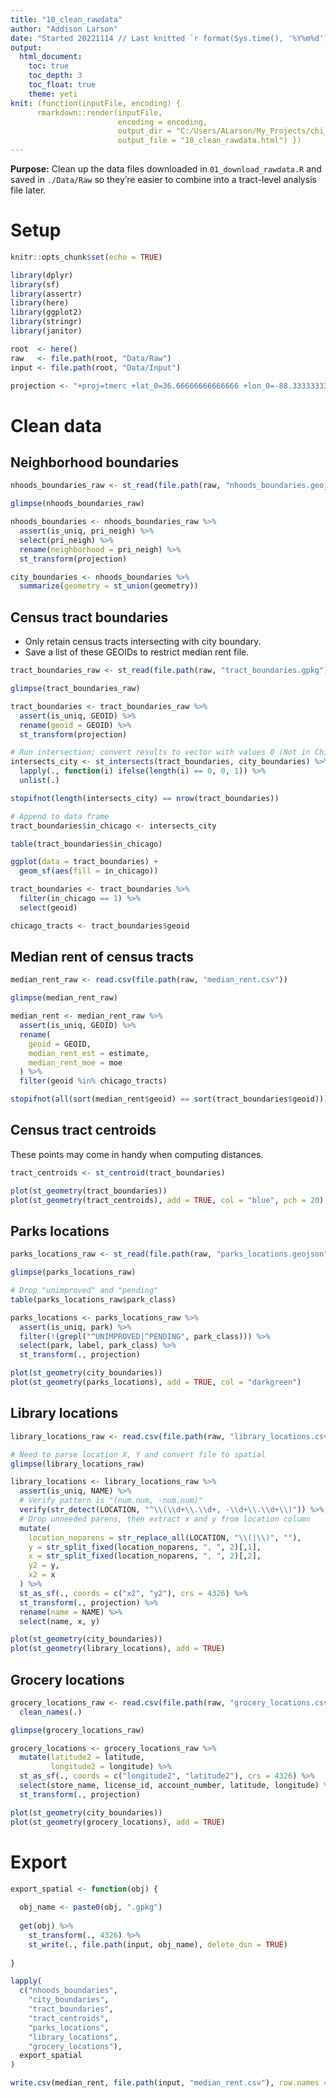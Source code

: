 ```yaml
---
title: "10_clean_rawdata"
author: "Addison Larson"
date: "Started 20221114 // Last knitted `r format(Sys.time(), '%Y%m%d')`"
output:
  html_document:
    toc: true
    toc_depth: 3
    toc_float: true
    theme: yeti
knit: (function(inputFile, encoding) {
      rmarkdown::render(inputFile,
                        encoding = encoding,
                        output_dir = "C:/Users/ALarson/My_Projects/chi_town/Programs",
                        output_file = "10_clean_rawdata.html") })
---
```


**Purpose:** Clean up the data files downloaded in `01_download_rawdata.R` and saved in `./Data/Raw` so they're easier to combine into a tract-level analysis file later. 

# Setup

```r

knitr::opts_chunk$set(echo = TRUE)

library(dplyr)
library(sf)
library(assertr)
library(here)
library(ggplot2)
library(stringr)
library(janitor)

root  <- here()
raw   <- file.path(root, "Data/Raw")
input <- file.path(root, "Data/Input")

projection <- "+proj=tmerc +lat_0=36.66666666666666 +lon_0=-88.33333333333333 +k=0.9999749999999999 +x_0=300000.0000000001 +y_0=0 +ellps=GRS80 +datum=NAD83 +to_meter=0.3048006096012192 +no_defs"

```

# Clean data

## Neighborhood boundaries

```r

nhoods_boundaries_raw <- st_read(file.path(raw, "nhoods_boundaries.geojson"))

glimpse(nhoods_boundaries_raw)

nhoods_boundaries <- nhoods_boundaries_raw %>%
  assert(is_uniq, pri_neigh) %>%
  select(pri_neigh) %>%
  rename(neighborhood = pri_neigh) %>%
  st_transform(projection)

city_boundaries <- nhoods_boundaries %>%
  summarize(geometry = st_union(geometry))

```

## Census tract boundaries

- Only retain census tracts intersecting with city boundary.
- Save a list of these GEOIDs to restrict median rent file.

```r

tract_boundaries_raw <- st_read(file.path(raw, "tract_boundaries.gpkg"))

glimpse(tract_boundaries_raw)

tract_boundaries <- tract_boundaries_raw %>%
  assert(is_uniq, GEOID) %>%
  rename(geoid = GEOID) %>%
  st_transform(projection)

# Run intersection; convert results to vector with values 0 (Not in Chicago); 1 (In Chicago)
intersects_city <- st_intersects(tract_boundaries, city_boundaries) %>%
  lapply(., function(i) ifelse(length(i) == 0, 0, 1)) %>%
  unlist(.)

stopifnot(length(intersects_city) == nrow(tract_boundaries))

# Append to data frame
tract_boundaries$in_chicago <- intersects_city

table(tract_boundaries$in_chicago)

ggplot(data = tract_boundaries) +
  geom_sf(aes(fill = in_chicago))

tract_boundaries <- tract_boundaries %>%
  filter(in_chicago == 1) %>%
  select(geoid)

chicago_tracts <- tract_boundaries$geoid

```

## Median rent of census tracts

```r

median_rent_raw <- read.csv(file.path(raw, "median_rent.csv"))

glimpse(median_rent_raw)

median_rent <- median_rent_raw %>%
  assert(is_uniq, GEOID) %>%
  rename(
    geoid = GEOID,
    median_rent_est = estimate,
    median_rent_moe = moe
  ) %>%
  filter(geoid %in% chicago_tracts)

stopifnot(all(sort(median_rent$geoid) == sort(tract_boundaries$geoid)))

```

## Census tract centroids

These points may come in handy when computing distances.

```r

tract_centroids <- st_centroid(tract_boundaries)

plot(st_geometry(tract_boundaries))
plot(st_geometry(tract_centroids), add = TRUE, col = "blue", pch = 20)

```

## Parks locations

```r

parks_locations_raw <- st_read(file.path(raw, "parks_locations.geojson"))

glimpse(parks_locations_raw)

# Drop "unimproved" and "pending"
table(parks_locations_raw$park_class)

parks_locations <- parks_locations_raw %>%
  assert(is_uniq, park) %>%
  filter(!(grepl("^UNIMPROVED|^PENDING", park_class))) %>%
  select(park, label, park_class) %>%
  st_transform(., projection)

plot(st_geometry(city_boundaries))
plot(st_geometry(parks_locations), add = TRUE, col = "darkgreen")

```

## Library locations

```r

library_locations_raw <- read.csv(file.path(raw, "library_locations.csv"))

# Need to parse location X, Y and convert file to spatial
glimpse(library_locations_raw)

library_locations <- library_locations_raw %>%
  assert(is_uniq, NAME) %>%
  # Verify pattern is "(num.num, -num.num)"
  verify(str_detect(LOCATION, "^\\(\\d+\\.\\d+, -\\d+\\.\\d+\\)")) %>%
  # Drop unneeded parens, then extract x and y from location column
  mutate(
    location_noparens = str_replace_all(LOCATION, "\\(|\\)", ""),
    y = str_split_fixed(location_noparens, ", ", 2)[,1],
    x = str_split_fixed(location_noparens, ", ", 2)[,2],
    y2 = y,
    x2 = x
  ) %>%
  st_as_sf(., coords = c("x2", "y2"), crs = 4326) %>%
  st_transform(., projection) %>%
  rename(name = NAME) %>%
  select(name, x, y)

plot(st_geometry(city_boundaries))
plot(st_geometry(library_locations), add = TRUE)

```

## Grocery locations

```r

grocery_locations_raw <- read.csv(file.path(raw, "grocery_locations.csv")) %>%
  clean_names(.)

glimpse(grocery_locations_raw)

grocery_locations <- grocery_locations_raw %>%
  mutate(latitude2 = latitude,
         longitude2 = longitude) %>%
  st_as_sf(., coords = c("longitude2", "latitude2"), crs = 4326) %>%
  select(store_name, license_id, account_number, latitude, longitude) %>%
  st_transform(., projection)

plot(st_geometry(city_boundaries))
plot(st_geometry(grocery_locations), add = TRUE)

```

# Export

```r

export_spatial <- function(obj) {
  
  obj_name <- paste0(obj, ".gpkg")
  
  get(obj) %>%
    st_transform(., 4326) %>%
    st_write(., file.path(input, obj_name), delete_dsn = TRUE)
  
}

lapply(
  c("nhoods_boundaries",
    "city_boundaries",
    "tract_boundaries",
    "tract_centroids",
    "parks_locations",
    "library_locations",
    "grocery_locations"),
  export_spatial
)

write.csv(median_rent, file.path(input, "median_rent.csv"), row.names = FALSE)

```
